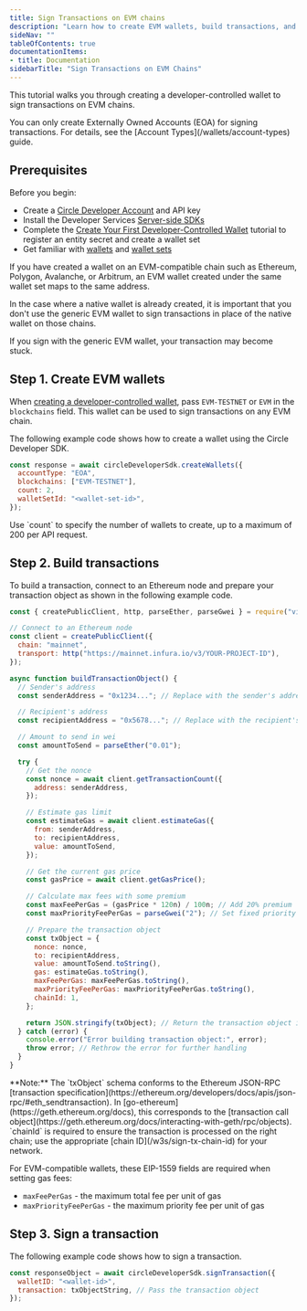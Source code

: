 ```yaml
---
title: Sign Transactions on EVM chains
description: "Learn how to create EVM wallets, build transactions, and sign them with our server-side SDK."
sideNav: ""
tableOfContents: true
documentationItems: 
- title: Documentation
sidebarTitle: "Sign Transactions on EVM Chains"
---
```


This tutorial walks you through creating a developer-controlled wallet to sign
transactions on EVM chains.

<Note>
You can only create Externally Owned Accounts (EOA) for signing transactions.
For details, see the [Account Types](/wallets/account-types) guide.
</Note>

## Prerequisites

Before you begin:

- Create a [Circle Developer Account](/w3s/circle-developer-account) and API key
- Install the Developer Services
  [Server-side SDKs](/sdk-explorer#server-side-sdks)
- Complete the
  [Create Your First Developer-Controlled Wallet](/wallets/dev-controlled/create-your-first-wallet)
  tutorial to register an entity secret and create a wallet set
- Get familiar with [wallets](/w3s/programmable-wallets-primitives#wallets) and
  [wallet sets](/w3s/programmable-wallets-primitives#wallet-sets)

<Warning>

If you have created a wallet on an EVM-compatible chain such as Ethereum,
Polygon, Avalanche, or Arbitrum, an EVM wallet created under the same wallet set
maps to the same address.

In the case where a native wallet is already created, it is important that you
don't use the generic EVM wallet to sign transactions in place of the native
wallet on those chains.

If you sign with the generic EVM wallet, your transaction may become stuck.

</Warning>

## Step 1. Create EVM wallets

When
[creating a developer-controlled wallet](/api-reference/wallets/developer-controlled-wallets/create-wallet),
pass `EVM-TESTNET` or `EVM` in the `blockchains` field. This wallet can be used
to sign transactions on any EVM chain.

The following example code shows how to create a wallet using the Circle
Developer SDK.

<CodeGroup>

```javascript Node.js SDK
const response = await circleDeveloperSdk.createWallets({
  accountType: "EOA",
  blockchains: ["EVM-TESTNET"],
  count: 2,
  walletSetId: "<wallet-set-id>",
});
```

</CodeGroup>

<Note>
  Use `count` to specify the number of wallets to create, up to a maximum of 200
  per API request.
</Note>

## Step 2. Build transactions

To build a transaction, connect to an Ethereum node and prepare your transaction
object as shown in the following example code.

<CodeGroup>

```javascript Javascript
const { createPublicClient, http, parseEther, parseGwei } = require("viem");

// Connect to an Ethereum node
const client = createPublicClient({
  chain: "mainnet",
  transport: http("https://mainnet.infura.io/v3/YOUR-PROJECT-ID"),
});

async function buildTransactionObject() {
  // Sender's address
  const senderAddress = "0x1234..."; // Replace with the sender's address

  // Recipient's address
  const recipientAddress = "0x5678..."; // Replace with the recipient's address

  // Amount to send in wei
  const amountToSend = parseEther("0.01");

  try {
    // Get the nonce
    const nonce = await client.getTransactionCount({
      address: senderAddress,
    });

    // Estimate gas limit
    const estimateGas = await client.estimateGas({
      from: senderAddress,
      to: recipientAddress,
      value: amountToSend,
    });

    // Get the current gas price
    const gasPrice = await client.getGasPrice();

    // Calculate max fees with some premium
    const maxFeePerGas = (gasPrice * 120n) / 100n; // Add 20% premium
    const maxPriorityFeePerGas = parseGwei("2"); // Set fixed priority fee

    // Prepare the transaction object
    const txObject = {
      nonce: nonce,
      to: recipientAddress,
      value: amountToSend.toString(),
      gas: estimateGas.toString(),
      maxFeePerGas: maxFeePerGas.toString(),
      maxPriorityFeePerGas: maxPriorityFeePerGas.toString(),
      chainId: 1,
    };

    return JSON.stringify(txObject); // Return the transaction object in JSON string
  } catch (error) {
    console.error("Error building transaction object:", error);
    throw error; // Rethrow the error for further handling
  }
}
```

</CodeGroup>

<Note>
**Note:** The `txObject` schema conforms to the Ethereum JSON-RPC
[transaction specification](https://ethereum.org/developers/docs/apis/json-rpc/#eth_sendtransaction).
In [go-ethereum](https://geth.ethereum.org/docs), this corresponds to the
[transaction call object](https://geth.ethereum.org/docs/interacting-with-geth/rpc/objects).
`chainId` is required to ensure the transaction is processed on the right
chain; use the appropriate [chain ID](/w3s/sign-tx-chain-id) for your network.

For EVM-compatible wallets, these EIP-1559 fields are required when setting
gas fees:

- `maxFeePerGas` - the maximum total fee per unit of gas
- `maxPriorityFeePerGas` - the maximum priority fee per unit of gas
</Note>

## Step 3. Sign a transaction

The following example code shows how to sign a transaction.

<CodeGroup>

```javascript Javascript
const responseObject = await circleDeveloperSdk.signTransaction({
  walletID: "<wallet-id>",
  transaction: txObjectString, // Pass the transaction object
});
```

</CodeGroup>
